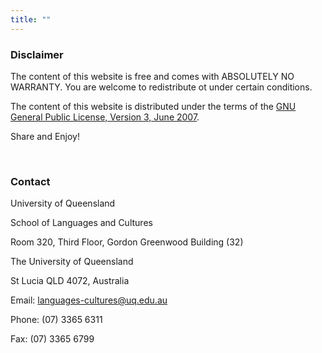 ```yaml
---
title: ""
---
```


### **Disclaimer**

The content of this website is free and comes with ABSOLUTELY NO WARRANTY. You are welcome to redistribute ot under certain conditions. 

The content of this website is distributed under the terms of the [GNU General Public License, Version 3, June 2007](https://slcladal.netlify.com/license.html). 

Share and Enjoy!  

&nbsp;

### **Contact**

University of Queensland

School of Languages and Cultures

Room 320, Third Floor, Gordon Greenwood Building (32)

The University of Queensland

St Lucia QLD 4072, Australia



Email: <languages-cultures@uq.edu.au>

Phone: (07) 3365 6311

Fax: (07) 3365 6799



